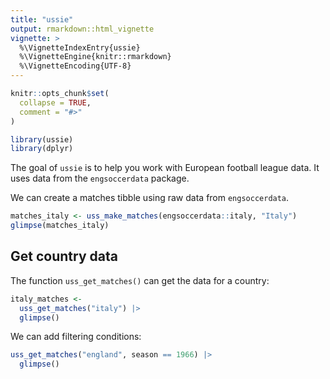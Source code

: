 ```yaml
---
title: "ussie"
output: rmarkdown::html_vignette
vignette: >
  %\VignetteIndexEntry{ussie}
  %\VignetteEngine{knitr::rmarkdown}
  %\VignetteEncoding{UTF-8}
---
```


```r
knitr::opts_chunk$set(
  collapse = TRUE,
  comment = "#>"
)
```

```r
library(ussie)
library(dplyr)
```

The goal of `ussie` is to help you work with European football league data. It uses data from the `engsoccerdata` package.

We can create a matches tibble using raw data from `engsoccerdata`.

```r
matches_italy <- uss_make_matches(engsoccerdata::italy, "Italy")
glimpse(matches_italy)
```

## Get country data

The function `uss_get_matches()` can get the data for a country:

```r
italy_matches <-
  uss_get_matches("italy") |>
  glimpse()
```

We can add filtering conditions:

```r
uss_get_matches("england", season == 1966) |>
  glimpse()
```

